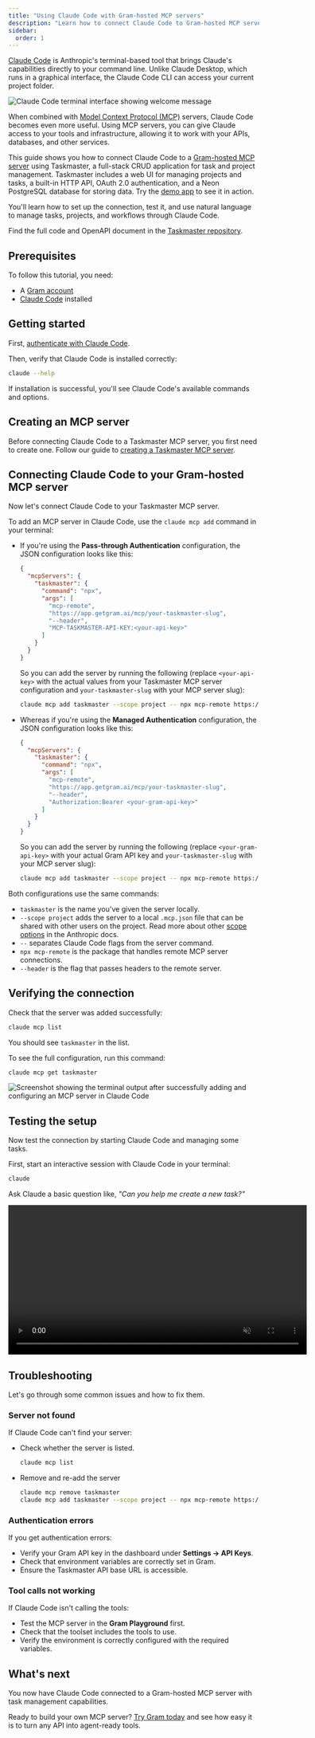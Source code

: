 ```yaml
---
title: "Using Claude Code with Gram-hosted MCP servers"
description: "Learn how to connect Claude Code to Gram-hosted MCP servers, giving Claude access to your APIs and tools directly from the terminal."
sidebar:
  order: 1
---
```


[Claude Code](https://docs.anthropic.com/en/docs/claude-code) is Anthropic's terminal-based tool that brings Claude's capabilities directly to your command line. Unlike Claude Desktop, which runs in a graphical interface, the Claude Code CLI can access your current project folder.

![Claude Code terminal interface showing welcome message](/img/guides/claude-code/claude-code-intro.png)

When combined with [Model Context Protocol (MCP)](https://modelcontextprotocol.io/) servers, Claude Code becomes even more useful. Using MCP servers, you can give Claude access to your tools and infrastructure, allowing it to work with your APIs, databases, and other services.

This guide shows you how to connect Claude Code to a [Gram-hosted MCP server](/blog/release-gram-beta) using Taskmaster, a full-stack CRUD application for task and project management. Taskmaster includes a web UI for managing projects and tasks, a built-in HTTP API, OAuth 2.0 authentication, and a Neon PostgreSQL database for storing data. Try the [demo app](https://taskmaster-speakeasyapi.vercel.app/) to see it in action.

You'll learn how to set up the connection, test it, and use natural language to manage tasks, projects, and workflows through Claude Code.

Find the full code and OpenAPI document in the [Taskmaster repository](https://github.com/speakeasy-api/taskmaster).

## Prerequisites

To follow this tutorial, you need:

- A [Gram account](https://app.getgram.ai)
- [Claude Code](https://docs.anthropic.com/en/docs/claude-code) installed

## Getting started

First, [authenticate with Claude Code](https://docs.anthropic.com/en/docs/claude-code/setup).

Then, verify that Claude Code is installed correctly:

```bash
claude --help
```

If installation is successful, you'll see Claude Code's available commands and options.

## Creating an MCP server

Before connecting Claude Code to a Taskmaster MCP server, you first need to create one. Follow our guide to [creating a Taskmaster MCP server](examples/creating-taskmaster-mcp-server).

## Connecting Claude Code to your Gram-hosted MCP server

Now let's connect Claude Code to your Taskmaster MCP server.

To add an MCP server in Claude Code, use the `claude mcp add` command in your terminal:

- If you're using the **Pass-through Authentication** configuration, the JSON configuration looks like this:

    ```json
    {
      "mcpServers": {
        "taskmaster": {
          "command": "npx",
          "args": [
            "mcp-remote",
            "https://app.getgram.ai/mcp/your-taskmaster-slug",
            "--header",
            "MCP-TASKMASTER-API-KEY:<your-api-key>"
          ]
        }
      }
    }
    ```

    So you can add the server by running the following (replace `<your-api-key>` with the actual values from your Taskmaster MCP server configuration and `your-taskmaster-slug` with your MCP server slug):

    ```bash
    claude mcp add taskmaster --scope project -- npx mcp-remote https://app.getgram.ai/mcp/your-taskmaster-slug --header "MCP-TASKMASTER-API-KEY:<your-api-key>"
    ```

- Whereas if you're using the **Managed Authentication** configuration, the JSON configuration looks like this:

    ```json
    {
      "mcpServers": {
        "taskmaster": {
          "command": "npx",
          "args": [
            "mcp-remote",
            "https://app.getgram.ai/mcp/your-taskmaster-slug",
            "--header",
            "Authorization:Bearer <your-gram-api-key>"
          ]
        }
      }
    }
    ```

    So you can add the server by running the following (replace `<your-gram-api-key>` with your actual Gram API key and `your-taskmaster-slug` with your MCP server slug):

    ```bash
    claude mcp add taskmaster --scope project -- npx mcp-remote https://app.getgram.ai/mcp/your-taskmaster-slug --header "Authorization: Bearer <your-gram-api-key>"
   ```

Both configurations use the same commands:

- `taskmaster` is the name you've given the server locally.
- `--scope project` adds the server to a local `.mcp.json` file that can be shared with other users on the project. Read more about other [scope options](https://docs.anthropic.com/en/docs/claude-code/mcp#mcp-installation-scopes) in the Anthropic docs.
- `--` separates Claude Code flags from the server command.
- `npx mcp-remote` is the package that handles remote MCP server connections.
- `--header` is the flag that passes headers to the remote server.

## Verifying the connection

Check that the server was added successfully:

```bash
claude mcp list
```

You should see `taskmaster` in the list.

To see the full configuration, run this command:

```bash
claude mcp get taskmaster
```

![Screenshot showing the terminal output after successfully adding and configuring an MCP server in Claude Code](/img/guides/claude-code/claude-code-mcp-install.png)

## Testing the setup

Now test the connection by starting Claude Code and managing some tasks.

First, start an interactive session with Claude Code in your terminal:

```bash
claude
```

Ask Claude a basic question like, *"Can you help me create a new task?"*

<video width="600" muted={true} controls>
  <source src="/videos/claude-code-showcase.mp4" type="video/mp4" />
    Your browser does not support the video tag.
</video>


## Troubleshooting

Let's go through some common issues and how to fix them.

### Server not found

If Claude Code can't find your server:

- Check whether the server is listed.

    ```bash
    claude mcp list
    ```

- Remove and re-add the server

    ```bash
    claude mcp remove taskmaster
    claude mcp add taskmaster --scope project -- npx mcp-remote https://app.getgram.ai/mcp/your-taskmaster-slug --header "Authorization:Bearer <your-gram-api-key>"
    ```

### Authentication errors

If you get authentication errors:

- Verify your Gram API key in the dashboard under **Settings -> API Keys**.
- Check that environment variables are correctly set in Gram.
- Ensure the Taskmaster API base URL is accessible.

### Tool calls not working

If Claude Code isn't calling the tools:

- Test the MCP server in the **Gram Playground** first.
- Check that the toolset includes the tools to use.
- Verify the environment is correctly configured with the required variables.

## What's next

You now have Claude Code connected to a Gram-hosted MCP server with task management capabilities.

Ready to build your own MCP server? [Try Gram today](/product/gram) and see how easy it is to turn any API into agent-ready tools.

